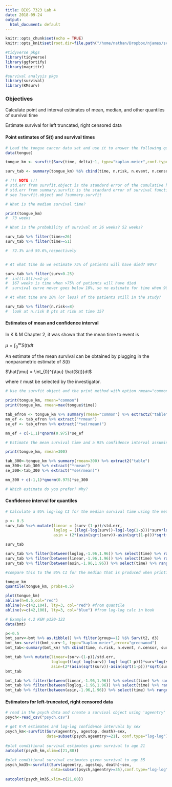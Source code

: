 ```yaml
---
title: BIOS 7323 Lab 4
date: 2018-09-24
output:
  html_document: default
---
```


```r
knitr::opts_chunk$set(echo = TRUE)
knitr::opts_knit$set(root.dir=file.path("/home/nathan/Dropbox/njames/school/PhD/courses/2018_19/ta_surv_anlys2/labs/lab4"))

#tidyverse pkgs
library(tidyverse)
library(ggfortify)
library(magrittr)

#survival analysis pkgs
library(survival)
library(KMsurv)
```

### Objectives

Calculate point and interval estimates of mean, median, and other quantiles of survival time

Estimate survival for left truncated, right censored data

#### Point estimates of S(t) and survival times

```r
# Load the tongue cancer data set and use it to answer the following questions
data(tongue)

tongue_km <- survfit(Surv(time, delta)~1, type="kaplan-meier",conf.type="log-log", data=tongue)

surv_tab <- summary(tongue_km) %$% cbind(time, n.risk, n.event, n.censor, surv, std.err) %>% as.tibble()

# !!! NOTE !!! 
# std.err from survfit.object is the standard error of the cumulative hazard function
# std.err from summary.survfit is the standard error of survival function
# see ?survfit.object and ?summary.survfit

# What is the median survival time?

print(tongue_km)
#  73 weeks

# What is the probability of survival at 26 weeks? 52 weeks?

surv_tab %>% filter(time>=26)
surv_tab %>% filter(time>=51)

#  72.3% and 59.6%,respectively


# At what time do we estimate 75% of patients will have died? 90%?

surv_tab %>% filter(surv<0.25)
#  inf(t:S(t)<=1-p)
#  167 weeks is time when >75% of patients will have died
#  survival curve never goes below 10%, so no estimate for time when 90% will have died

# At what time are 10% (or less) of the patients still in the study?

surv_tab %>% filter(n.risk<=8)
#  look at n.risk 8 pts at risk at time 157

```

#### Estimates of mean and confidence interval

In K & M Chapter 2, it was shown that the mean time to event is

$\mu = \int_{0}^{\infty} S(t)dt$

An estimate of the mean survival can be obtained by plugging in the nonparametric estimate of $S(t)$

$\hat{\mu} = \int_{0}^{\tau} \hat{S(t)}dt$

where $\tau$ must be selected by the investigator.

```r
# Use the survfit object and the print method with option rmean="common" to estimate the mean survival time and a 95% confidence interval using Efron's tail correction

print(tongue_km, rmean="common")
print(tongue_km, rmean=max(tongue$time))

tab_efron <- tongue_km %>% summary(rmean="common") %>% extract2("table")
mn_ef <- tab_efron %>% extract("*rmean")
se_ef <- tab_efron %>% extract("*se(rmean)")

mn_ef + c(-1,1)*qnorm(0.975)*se_ef

# Estimate the mean survival time and a 95% confidence interval assuming no one can survive past 300 weeks

print(tongue_km, rmean=300)

tab_300<-tongue_km %>% summary(rmean=300) %>% extract2("table")
mn_300<-tab_300 %>% extract("*rmean")
se_300<-tab_300 %>% extract("*se(rmean)")

mn_300 + c(-1,1)*qnorm(0.975)*se_300

# Which estimate do you prefer? Why?

```

#### Confidence interval for quantiles

```r
# Calculate a 95% log-log CI for the median survival time using the method in K & M Chp. 4 (p. 120-122)

p <- 0.5
surv_tab %<>% mutate(linear = (surv-(1-p))/std.err,
                     loglog = ((log(-log(surv))-log(-log(1-p)))*surv*log(surv))/std.err,
                     asin = (2*(asin(sqrt(surv))-asin(sqrt(1-p)))*sqrt(surv*(1-surv)))/std.err)

surv_tab

surv_tab %>% filter(between(loglog,-1.96,1.96)) %>% select(time) %>% range()
surv_tab %>% filter(between(linear,-1.96,1.96)) %>% select(time) %>% range()
surv_tab %>% filter(between(asin,-1.96,1.96)) %>% select(time) %>% range()

#compare this to the 95% CI for the median that is produced when printing a summary of the survfit object (or using quantile.survfit). Are the intervals the same?

tongue_km
quantile(tongue_km, probs=0.5)

plot(tongue_km)
abline(h=0.5,col="red")
abline(v=c(42,104), lty=3, col="red") #from quantile
abline(v=c(42,100), lty=3, col="blue") #from log-log calc in book

```


```r
# Example 4.2 K&M p120-122
data(bmt)

p<-0.5
bmt_surv<-bmt %>% as.tibble() %>% filter(group==1) %$% Surv(t2, d3)
bmt_km<-survfit(bmt_surv~1, type="kaplan-meier",error="greenwood")
bmt_tab<-summary(bmt_km) %$% cbind(time, n.risk, n.event, n.censor, surv, std.err) %>% as.tibble()

bmt_tab %<>% mutate(linear=(surv-(1-p))/std.err,
                    loglog=((log(-log(surv))-log(-log(1-p)))*surv*log(surv))/std.err,
                    asin=(2*(asin(sqrt(surv))-asin(sqrt(1-p)))*sqrt(surv*(1-surv)))/std.err)
bmt_tab

bmt_tab %>% filter(between(linear,-1.96,1.96)) %>% select(time) %>% range()
bmt_tab %>% filter(between(loglog,-1.96,1.96)) %>% select(time) %>% range()
bmt_tab %>% filter(between(asin,-1.96,1.96)) %>% select(time) %>% range()
```

#### Estimators for left-truncated, right censored data

```r
# read in the psych data and create a survival object using 'ageentry' as the left truncation time
psych<-read_csv("psych.csv")

# get K-M estimates and log-log confidence intervals by sex 
psych_km<-survfit(Surv(ageentry, agestop, death)~sex, 
                  data=subset(psych,ageentry>=21), conf.type="log-log")
            
#plot conditional survival estimates given survival to age 21
autoplot(psych_km,xlim=c(21,80))
       
#plot conditional survival estimates given survival to age 35
psych_km35<-survfit(Surv(ageentry, agestop, death)~sex,
                    data=subset(psych,ageentry>=35),conf.type="log-log")
     
autoplot(psych_km35,xlim=c(21,80))

```
